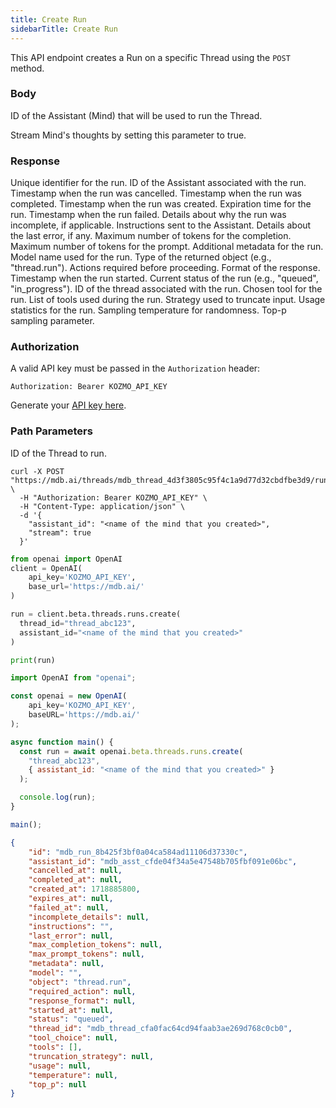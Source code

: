 ```yaml
---
title: Create Run
sidebarTitle: Create Run
---
```


This API endpoint creates a Run on a specific Thread using the `POST` method.

### Body

<ParamField body='assistant_id' type='string' required>

ID of the Assistant (Mind) that will be used to run the Thread.

</ParamField>

<ParamField body='stream' type='array'>

Stream Mind's thoughts by setting this parameter to true.

</ParamField>

### Response

<ResponseField name="id" type="string" required>  
Unique identifier for the run.
</ResponseField>

<ResponseField name="assistant_id" type="string" required>  
ID of the Assistant associated with the run.
</ResponseField>

<ResponseField name="cancelled_at" type="number">  
Timestamp when the run was cancelled.
</ResponseField>

<ResponseField name="completed_at" type="number">  
Timestamp when the run was completed.
</ResponseField>

<ResponseField name="created_at" type="number" required>  
Timestamp when the run was created.
</ResponseField>

<ResponseField name="expires_at" type="number">  
Expiration time for the run.
</ResponseField>

<ResponseField name="failed_at" type="number">  
Timestamp when the run failed.
</ResponseField>

<ResponseField name="incomplete_details" type="object">  
Details about why the run was incomplete, if applicable.
</ResponseField>

<ResponseField name="instructions" type="string">  
Instructions sent to the Assistant.
</ResponseField>

<ResponseField name="last_error" type="object">  
Details about the last error, if any.
</ResponseField>

<ResponseField name="max_completion_tokens" type="number">  
Maximum number of tokens for the completion.
</ResponseField>

<ResponseField name="max_prompt_tokens" type="number">  
Maximum number of tokens for the prompt.
</ResponseField>

<ResponseField name="metadata" type="object">  
Additional metadata for the run.
</ResponseField>

<ResponseField name="model" type="string">  
Model name used for the run.
</ResponseField>

<ResponseField name="object" type="string" required>  
Type of the returned object (e.g., "thread.run").
</ResponseField>

<ResponseField name="required_action" type="object">  
Actions required before proceeding.
</ResponseField>

<ResponseField name="response_format" type="string">  
Format of the response.
</ResponseField>

<ResponseField name="started_at" type="number">  
Timestamp when the run started.
</ResponseField>

<ResponseField name="status" type="string" required>  
Current status of the run (e.g., "queued", "in_progress").
</ResponseField>

<ResponseField name="thread_id" type="string" required>  
ID of the thread associated with the run.
</ResponseField>

<ResponseField name="tool_choice" type="string">  
Chosen tool for the run.
</ResponseField>

<ResponseField name="tools" type="array">  
List of tools used during the run.
</ResponseField>

<ResponseField name="truncation_strategy" type="string">  
Strategy used to truncate input.
</ResponseField>

<ResponseField name="usage" type="object">  
Usage statistics for the run.
</ResponseField>

<ResponseField name="temperature" type="number">  
Sampling temperature for randomness.
</ResponseField>

<ResponseField name="top_p" type="number">  
Top-p sampling parameter.
</ResponseField>

### Authorization

A valid API key must be passed in the `Authorization` header:

```
Authorization: Bearer KOZMO_API_KEY
```

Generate your [API key here](https://mdb.ai/apiKeys).

### Path Parameters

<ParamField body='thread_id' type='string' required>

ID of the Thread to run.

</ParamField>

<RequestExample>

```shell Shell
curl -X POST "https://mdb.ai/threads/mdb_thread_4d3f3805c95f4c1a9d77d32cbdfbe3d9/runs" \
  -H "Authorization: Bearer KOZMO_API_KEY" \
  -H "Content-Type: application/json" \
  -d '{
    "assistant_id": "<name of the mind that you created>",
    "stream": true
  }'
```

```python Python
from openai import OpenAI
client = OpenAI(
    api_key='KOZMO_API_KEY',
    base_url='https://mdb.ai/'
)

run = client.beta.threads.runs.create(
  thread_id="thread_abc123",
  assistant_id="<name of the mind that you created>"
)

print(run)
```

```js Node
import OpenAI from "openai";

const openai = new OpenAI(
    api_key='KOZMO_API_KEY',
    baseURL='https://mdb.ai/'
);

async function main() {
  const run = await openai.beta.threads.runs.create(
    "thread_abc123",
    { assistant_id: "<name of the mind that you created>" }
  );

  console.log(run);
}

main();
```

</RequestExample>

<ResponseExample>

```json Response
{
    "id": "mdb_run_8b425f3bf0a04ca584ad11106d37330c",
    "assistant_id": "mdb_asst_cfde04f34a5e47548b705fbf091e06bc",
    "cancelled_at": null,
    "completed_at": null,
    "created_at": 1718885800,
    "expires_at": null,
    "failed_at": null,
    "incomplete_details": null,
    "instructions": "",
    "last_error": null,
    "max_completion_tokens": null,
    "max_prompt_tokens": null,
    "metadata": null,
    "model": "",
    "object": "thread.run",
    "required_action": null,
    "response_format": null,
    "started_at": null,
    "status": "queued",
    "thread_id": "mdb_thread_cfa0fac64cd94faab3ae269d768c0cb0",
    "tool_choice": null,
    "tools": [],
    "truncation_strategy": null,
    "usage": null,
    "temperature": null,
    "top_p": null
}
```

</ResponseExample>
